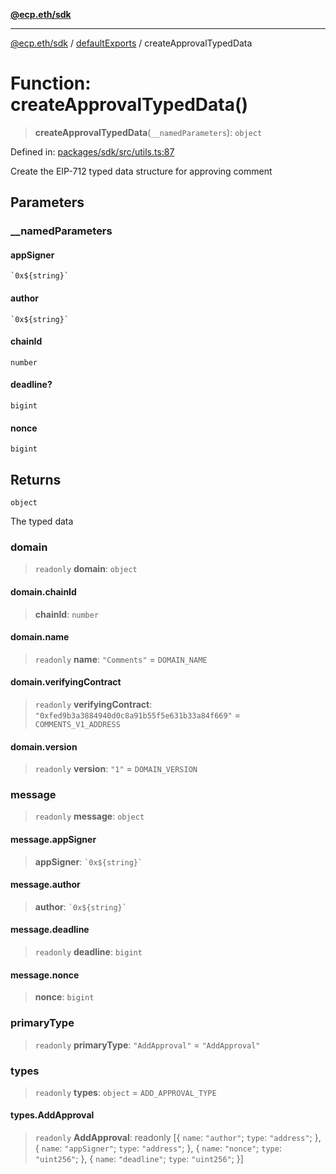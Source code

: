 [**@ecp.eth/sdk**](/sdk-reference/index.mdx)

***

[@ecp.eth/sdk](/sdk-reference/index.mdx) / [defaultExports](/sdk-reference/defaultExports/index.mdx) / createApprovalTypedData

# Function: createApprovalTypedData()

> **createApprovalTypedData**(`__namedParameters`): `object`

Defined in: [packages/sdk/src/utils.ts:87](https://github.com/ecp-eth/comments-monorepo/blob/main/packages/sdk/src/utils.ts#L87)

Create the EIP-712 typed data structure for approving comment

## Parameters

### \_\_namedParameters

#### appSigner

`` `0x${string}` ``

#### author

`` `0x${string}` ``

#### chainId

`number`

#### deadline?

`bigint`

#### nonce

`bigint`

## Returns

`object`

The typed data

### domain

> `readonly` **domain**: `object`

#### domain.chainId

> **chainId**: `number`

#### domain.name

> `readonly` **name**: `"Comments"` = `DOMAIN_NAME`

#### domain.verifyingContract

> `readonly` **verifyingContract**: `"0xfed9b3a3884940d0c8a91b55f5e631b33a84f669"` = `COMMENTS_V1_ADDRESS`

#### domain.version

> `readonly` **version**: `"1"` = `DOMAIN_VERSION`

### message

> `readonly` **message**: `object`

#### message.appSigner

> **appSigner**: `` `0x${string}` ``

#### message.author

> **author**: `` `0x${string}` ``

#### message.deadline

> `readonly` **deadline**: `bigint`

#### message.nonce

> **nonce**: `bigint`

### primaryType

> `readonly` **primaryType**: `"AddApproval"` = `"AddApproval"`

### types

> `readonly` **types**: `object` = `ADD_APPROVAL_TYPE`

#### types.AddApproval

> `readonly` **AddApproval**: readonly \[\{ `name`: `"author"`; `type`: `"address"`; \}, \{ `name`: `"appSigner"`; `type`: `"address"`; \}, \{ `name`: `"nonce"`; `type`: `"uint256"`; \}, \{ `name`: `"deadline"`; `type`: `"uint256"`; \}\]
